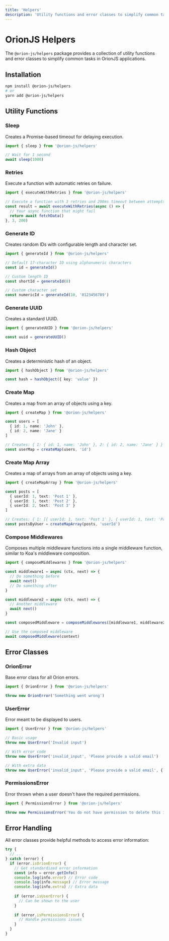 ```yaml
---
title: 'Helpers'
description: 'Utility functions and error classes to simplify common tasks'
---
```


# OrionJS Helpers

The `@orion-js/helpers` package provides a collection of utility functions and error classes to simplify common tasks in OrionJS applications.

## Installation

```bash
npm install @orion-js/helpers
# or 
yarn add @orion-js/helpers
```

## Utility Functions

### Sleep

Creates a Promise-based timeout for delaying execution.

```typescript
import { sleep } from '@orion-js/helpers'

// Wait for 1 second
await sleep(1000)
```

### Retries

Execute a function with automatic retries on failure.

```typescript
import { executeWithRetries } from '@orion-js/helpers'

// Execute a function with 3 retries and 200ms timeout between attempts
const result = await executeWithRetries(async () => {
  // Your async function that might fail
  return await fetchData()
}, 3, 200)
```

### Generate ID

Creates random IDs with configurable length and character set.

```typescript
import { generateId } from '@orion-js/helpers'

// Default 17-character ID using alphanumeric characters
const id = generateId()

// Custom length ID
const shortId = generateId(8)

// Custom character set
const numericId = generateId(10, '0123456789')
```

### Generate UUID

Creates a standard UUID.

```typescript
import { generateUUID } from '@orion-js/helpers'

const uuid = generateUUID()
```

### Hash Object

Creates a deterministic hash of an object.

```typescript
import { hashObject } from '@orion-js/helpers'

const hash = hashObject({ key: 'value' })
```

### Create Map

Creates a map from an array of objects using a key.

```typescript
import { createMap } from '@orion-js/helpers'

const users = [
  { id: 1, name: 'John' },
  { id: 2, name: 'Jane' }
]

// Creates: { 1: { id: 1, name: 'John' }, 2: { id: 2, name: 'Jane' } }
const userMap = createMap(users, 'id')
```

### Create Map Array

Creates a map of arrays from an array of objects using a key.

```typescript
import { createMapArray } from '@orion-js/helpers'

const posts = [
  { userId: 1, text: 'Post 1' },
  { userId: 1, text: 'Post 2' },
  { userId: 2, text: 'Post 3' }
]

// Creates: { 1: [{ userId: 1, text: 'Post 1' }, { userId: 1, text: 'Post 2' }], 2: [{ userId: 2, text: 'Post 3' }] }
const postsByUser = createMapArray(posts, 'userId')
```

### Compose Middlewares

Composes multiple middleware functions into a single middleware function, similar to Koa's middleware composition.

```typescript
import { composeMiddlewares } from '@orion-js/helpers'

const middleware1 = async (ctx, next) => {
  // Do something before
  await next()
  // Do something after
}

const middleware2 = async (ctx, next) => {
  // Another middleware
  await next()
}

const composedMiddleware = composeMiddlewares([middleware1, middleware2])

// Use the composed middleware
await composedMiddleware(context)
```

## Error Classes

### OrionError

Base error class for all Orion errors.

```typescript
import { OrionError } from '@orion-js/helpers'

throw new OrionError('Something went wrong')
```

### UserError

Error meant to be displayed to users.

```typescript
import { UserError } from '@orion-js/helpers'

// Basic usage
throw new UserError('Invalid input')

// With error code
throw new UserError('invalid_input', 'Please provide a valid email')

// With extra data
throw new UserError('invalid_input', 'Please provide a valid email', { field: 'email' })
```

### PermissionsError

Error thrown when a user doesn't have the required permissions.

```typescript
import { PermissionsError } from '@orion-js/helpers'

throw new PermissionsError('You do not have permission to delete this item')
```

## Error Handling

All error classes provide helpful methods to access error information:

```typescript
try {
  // ...
} catch (error) {
  if (error.isOrionError) {
    // Get standardized error information
    const info = error.getInfo()
    console.log(info.error) // Error code
    console.log(info.message) // Error message
    console.log(info.extra) // Extra data
    
    if (error.isUserError) {
      // Can be shown to the user
    }
    
    if (error.isPermissionsError) {
      // Handle permissions issues
    }
  }
}
```


